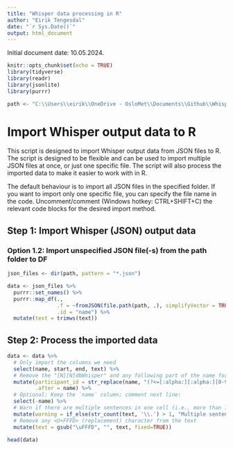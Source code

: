 ```yaml
---
title: "Whisper data processing in R"
author: "Eirik Tengesdal"
date: "`r Sys.Date()`"
output: html_document
---
```

Initial document date: 10.05.2024.

```r
knitr::opts_chunk$set(echo = TRUE)
library(tidyverse)
library(readr)
library(jsonlite)
library(purrr)

path <- "C:\\Users\\eirik\\OneDrive - OsloMet\\Documents\\Github\\Whisper-JSON-processing\\"
```

# Import Whisper output data to R

This script is designed to import Whisper output data from JSON files to R. The script is designed to be flexible and can be used to import multiple JSON files at once, or just one specific file. The script will also process the imported data to make it easier to work with in R.

The default behaviour is to import all JSON files in the specified folder. If you want to import only one specific file, you can specify the file name in the code. Uncomment/comment (Windows hotkey: CTRL+SHIFT+C) the relevant code blocks for the desired import method.

## Step 1: Import Whisper (JSON) output data

<!-- ### Option 1.1: Import converted CSV data to tibble -->
<!-- ```{r import CSV, echo=TRUE} -->
<!-- data <- readr::read_csv(paste0(path, "Whisper_results.csv")) -->
<!-- ``` -->

### Option 1.2: Import unspecified JSON file(-s) from the path folder to DF
```r
json_files <- dir(path, pattern = "*.json")

data <- json_files %>%
  purrr::set_names() %>%
  purrr::map_df(.,
                .f = ~fromJSON(file.path(path, .), simplifyVector = TRUE),
                .id = "name") %>%
  mutate(text = trimws(text))
```

<!-- ### Option 1.3: Import one specified raw Whisper (JSON) output data to DF -->
<!-- ```{r import one JSON, echo=TRUE} -->
<!-- data <- fromJSON(paste0(path, "NO0170dbWhisper.json"), -->
<!--                                     simplifyVector = TRUE) %>% -->
<!--   mutate(name = "NO0170dbWhisper", .after = id) %>% -->
<!--   select(-id) %>% -->
<!--   mutate(text = trimws(text)) -->
<!-- ``` -->


## Step 2: Process the imported data
```r
data <- data %>%
  # Only import the columns we need
  select(name, start, end, text) %>%
  # Remove the "[N][N]dbWhisper" and any following part of the name for participant_id
  mutate(participant_id = str_replace(name, "(?<=[:alpha:][:alpha:][0-9][0-9]).*", ""),
         .after = name) %>%
  # Optional: Keep the `name` column; comment next line:
  select(-name) %>%
  # Warn if there are multiple sentences in one cell (i.e., more than 1 full stop); might need to be split/processed
  mutate(warning = if_else(str_count(text, '\\.') > 1, "Multiple sentences in one cell", "")) %>%
  # Remove any <U+FFFD> (replacement) character from the text
  mutate(text = gsub("\uFFFD", "", text, fixed=TRUE))

head(data)
```